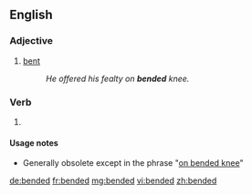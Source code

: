 ==English==

===Adjective===
{{en-adj|-}}

# {{context|archaic|lang=en}} [[bent]]
#: ''He offered his fealty on '''bended''' knee.''

===Verb===
{{head|en|verb form}}

# {{context|archaic|lang=en}} {{en-past of|bend}}

====Usage notes====
* Generally obsolete except in the phrase "[[on bended knee]]"

[[de:bended]]
[[fr:bended]]
[[mg:bended]]
[[vi:bended]]
[[zh:bended]]